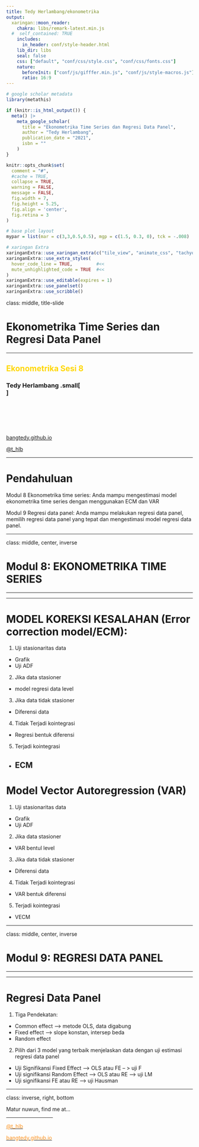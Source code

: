 ```yaml
---
title: Tedy Herlambang/ekonometrika
output:
  xaringan::moon_reader:
    chakra: libs/remark-latest.min.js
  #  self_contained: TRUE
    includes:
      in_header: conf/style-header.html
    lib_dir: libs
    seal: false
    css: ["default", "conf/css/style.css", "conf/css/fonts.css"]
    nature:
      beforeInit: ["conf/js/gifffer.min.js", "conf/js/style-macros.js"]
      ratio: 16:9
---
```



```r
# google scholar metadata
library(metathis)

if (knitr::is_html_output()) {
  meta() |> 
    meta_google_scholar(
      title = "Ekonometrika Time Series dan Regresi Data Panel",
      author = "Tedy Herlambang",
      publication_date = "2021",
      isbn = ""
    ) 
}
```

```r
knitr::opts_chunk$set(
  comment = "#",
  #cache = TRUE,
  collapse = TRUE,
  warning = FALSE,
  message = FALSE,
  fig.width = 7,
  fig.height = 5.25,
  fig.align = 'center',
  fig.retina = 3
)

# base plot layout
mypar = list(mar = c(3,3,0.5,0.5), mgp = c(1.5, 0.3, 0), tck = -.008)

# xaringan Extra
xaringanExtra::use_xaringan_extra(c("tile_view", "animate_css", "tachyons"))
xaringanExtra::use_extra_styles(
  hover_code_line = TRUE,         #<<
  mute_unhighlighted_code = TRUE  #<<
)
xaringanExtra::use_editable(expires = 1)
xaringanExtra::use_panelset()
xaringanExtra::use_scribble()
```
class: middle, title-slide

<!-- top logo (comment to remove or edit on `conf/css/style.css:23`) -->
<div class="lab-logo"></div>
<!-- <div class="uni-logo"></div> -->

# Ekonometrika Time Series dan Regresi Data Panel

<hr width="100%" align="left" size="0.3" color="gold"></hr>

## <span style="color:gold">Ekonometrika Sesi 8</span>

### Tedy Herlambang .small[<br> ]

<br><br><br><br><br>
[<i class="fas fa-blog" style="color:#e7e8e2"></i> bangtedy.github.io](https://bangtedy.github.io)

[<i class="fa fa-twitter fa-lg" style="color:#e7e8e2"></i> @t_hlb](https://twitter.com/t_hlb)

---

# Pendahuluan

Modul 8 Ekonometrika time series: Anda mampu mengestimasi model ekonometrika time series dengan menggunakan ECM dan VAR

Modul 9 Regresi data panel: Anda mampu melakukan regresi data panel, memilih regresi data panel yang tepat dan mengestimasi model regresi data panel.


---

class: middle, center, inverse

# Modul 8: EKONOMETRIKA TIME SERIES
<hr width="100%" align="left" size="0.3" color="gold"></hr>

---

# MODEL KOREKSI KESALAHAN (Error correction model/ECM):

1. Uji stasionaritas data
  - Grafik
  - Uji ADF
2. Jika data stasioner
  - model regresi data level
3. Jika data tidak stasioner
  - Diferensi data
4. Tidak Terjadi kointegrasi
  - Regresi bentuk diferensi
5. Terjadi kointegrasi
  - ECM  
---

# Model Vector Autoregression (VAR)

1. Uji stasionaritas data
  - Grafik
  - Uji ADF
2. Jika data stasioner
  - VAR bentul level
3. Jika data tidak stasioner
  - Diferensi data
4. Tidak Terjadi kointegrasi
  - VAR bentuk diferensi
5. Terjadi kointegrasi
  - VECM
  
---


class: middle, center, inverse

# Modul 9: REGRESI DATA PANEL
<hr width="100%" align="left" size="0.3" color="red"></hr>

---

# Regresi Data Panel

1. Tiga Pendekatan:
  - Common effect --> metode OLS, data digabung
  - Fixed effect --> slope konstan, intersep beda
  - Random effect 
  
2. Pilih dari 3 model yang terbaik menjelaskan data dengan uji estimasi regresi data panel 
  - Uji Signifikansi Fixed Effect --> OLS atau FE -- > uji F
  - Uji signifikansi Random Effect --> OLS atau RE --> uji LM
  - Uji signifikansi FE atau RE --> uji Hausman
  
---


class: inverse, right, bottom

Matur nuwun, find me at...

<hr width="25%" align="right" size="0.3" color="#f11b55"></hr>

[<i class="fa fa-twitter fa-lg" style="color:#fc911e"></i> <span style="color:#fc911e"> @t_hlb </span>](https://twitter.com/t_hlb)

[<i class="fas fa-blog" style="color:#fc911e"></i><span style="color:#fc911e"> bangtedy.github.io</span>](https://bangtedy.github.io)
